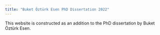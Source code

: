 ```yaml
---
title: "Buket Öztürk Esen PhD Dissertation 2022"
---
```

<div>

<div>
<p> This website is constructed as an addition to the PhD dissertation by Buket Öztürk Esen.</p>
</div>


